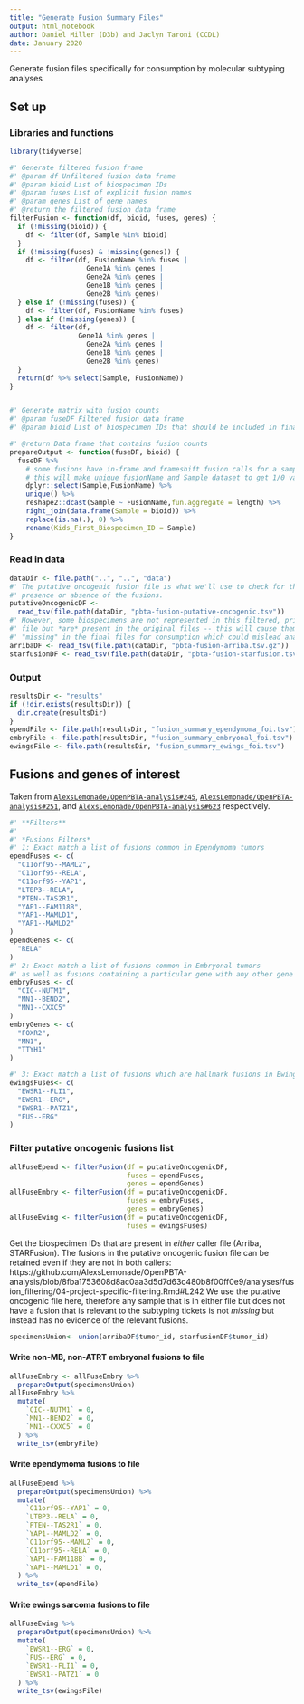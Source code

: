 ```yaml
---
title: "Generate Fusion Summary Files"
output: html_notebook
author: Daniel Miller (D3b) and Jaclyn Taroni (CCDL)
date: January 2020
---
```


Generate fusion files specifically for consumption by molecular subtyping analyses

## Set up

### Libraries and functions

```r
library(tidyverse)
```

```r
#' Generate filtered fusion frame
#' @param df Unfiltered fusion data frame
#' @param bioid List of biospecimen IDs
#' @param fuses List of explicit fusion names
#' @param genes List of gene names
#' @return the filtered fusion data frame
filterFusion <- function(df, bioid, fuses, genes) {
  if (!missing(bioid)) {
    df <- filter(df, Sample %in% bioid)
  }
  if (!missing(fuses) & !missing(genes)) {
    df <- filter(df, FusionName %in% fuses |
                   Gene1A %in% genes |
                   Gene2A %in% genes |
                   Gene1B %in% genes |
                   Gene2B %in% genes)
  } else if (!missing(fuses)) {
    df <- filter(df, FusionName %in% fuses)
  } else if (!missing(genes)) {
    df <- filter(df,
                 Gene1A %in% genes |
                   Gene2A %in% genes |
                   Gene1B %in% genes |
                   Gene2B %in% genes)
  }
  return(df %>% select(Sample, FusionName))
}


#' Generate matrix with fusion counts
#' @param fuseDF Filtered fusion data frame
#' @param bioid List of biospecimen IDs that should be included in final table

#' @return Data frame that contains fusion counts
prepareOutput <- function(fuseDF, bioid) {
  fuseDF %>% 
    # some fusions have in-frame and frameshift fusion calls for a sample
    # this will make unique fusionName and Sample dataset to get 1/0 values
    dplyr::select(Sample,FusionName) %>%
    unique() %>%
    reshape2::dcast(Sample ~ FusionName,fun.aggregate = length) %>%
    right_join(data.frame(Sample = bioid)) %>%
    replace(is.na(.), 0) %>%
    rename(Kids_First_Biospecimen_ID = Sample)
}
```

### Read in data

```r
dataDir <- file.path("..", "..", "data")
#' The putative oncogenic fusion file is what we'll use to check for the 
#' presence or absence of the fusions.
putativeOncogenicDF <- 
  read_tsv(file.path(dataDir, "pbta-fusion-putative-oncogenic.tsv"))
#' However, some biospecimens are not represented in this filtered, prioritized
#' file but *are* present in the original files -- this will cause them to be
#' "missing" in the final files for consumption which could mislead analysts.
arribaDF <- read_tsv(file.path(dataDir, "pbta-fusion-arriba.tsv.gz"))
starfusionDF <- read_tsv(file.path(dataDir, "pbta-fusion-starfusion.tsv.gz"))
```

### Output

```r
resultsDir <- "results"
if (!dir.exists(resultsDir)) {
  dir.create(resultsDir)
}
ependFile <- file.path(resultsDir, "fusion_summary_ependymoma_foi.tsv")
embryFile <- file.path(resultsDir, "fusion_summary_embryonal_foi.tsv")
ewingsFile <- file.path(resultsDir, "fusion_summary_ewings_foi.tsv")
```

## Fusions and genes of interest

Taken from [`AlexsLemonade/OpenPBTA-analysis#245`](https://github.com/AlexsLemonade/OpenPBTA-analysis/issues/245), [`AlexsLemonade/OpenPBTA-analysis#251`](https://github.com/AlexsLemonade/OpenPBTA-analysis/issues/251), and [`AlexsLemonade/OpenPBTA-analysis#623`](https://github.com/AlexsLemonade/OpenPBTA-analysis/issues/623) respectively. 

```r
#' **Filters**
#'
#' *Fusions Filters*
#' 1: Exact match a list of fusions common in Ependymoma tumors
ependFuses <- c(
  "C11orf95--MAML2",
  "C11orf95--RELA",
  "C11orf95--YAP1",
  "LTBP3--RELA",
  "PTEN--TAS2R1",
  "YAP1--FAM118B",
  "YAP1--MAMLD1",
  "YAP1--MAMLD2"
)
ependGenes <- c(
  "RELA"
)
#' 2: Exact match a list of fusions common in Embryonal tumors
#' as well as fusions containing a particular gene with any other gene
embryFuses <- c(
  "CIC--NUTM1",
  "MN1--BEND2",
  "MN1--CXXC5"
)
embryGenes <- c(
  "FOXR2",
  "MN1",
  "TTYH1"
)

#' 3: Exact match a list of fusions which are hallmark fusions in Ewings Sarcoma
ewingsFuses<- c(
  "EWSR1--FLI1", 
  "EWSR1--ERG",
  "EWSR1--PATZ1",
  "FUS--ERG"
)

```

### Filter putative oncogenic fusions list

```r
allFuseEpend <- filterFusion(df = putativeOncogenicDF,
                             fuses = ependFuses,
                             genes = ependGenes)
allFuseEmbry <- filterFusion(df = putativeOncogenicDF,
                             fuses = embryFuses,
                             genes = embryGenes)
allFuseEwing <- filterFusion(df = putativeOncogenicDF,
                             fuses = ewingsFuses)

```

Get the biospecimen IDs that are present in *either* caller file (Arriba, STARFusion).
The fusions in the putative oncogenic fusion file can be retained even if they are not in both callers: https://github.com/AlexsLemonade/OpenPBTA-analysis/blob/8fba1753608d8ac0aa3d5d7d63c480b8f00ff0e9/analyses/fusion_filtering/04-project-specific-filtering.Rmd#L242
We use the putative oncogenic file here, therefore any sample that is in either file but does not have a fusion that is relevant to the subtyping tickets is not _missing_ but instead has no evidence of the relevant fusions.

```r
specimensUnion<- union(arribaDF$tumor_id, starfusionDF$tumor_id)
```

#### Write non-MB, non-ATRT embryonal fusions to file

```r
allFuseEmbry <- allFuseEmbry %>%
  prepareOutput(specimensUnion)
allFuseEmbry %>%
  mutate(
    `CIC--NUTM1` = 0,
    `MN1--BEND2` = 0,
    `MN1--CXXC5` = 0
  ) %>%
  write_tsv(embryFile)
```

#### Write ependymoma fusions to file

```r
allFuseEpend %>%
  prepareOutput(specimensUnion) %>%
  mutate(
    `C11orf95--YAP1` = 0,
    `LTBP3--RELA` = 0,
    `PTEN--TAS2R1` = 0,
    `YAP1--MAMLD2` = 0,
    `C11orf95--MAML2` = 0,
    `C11orf95--RELA` = 0,
    `YAP1--FAM118B` = 0,
    `YAP1--MAMLD1` = 0,
  ) %>%
  write_tsv(ependFile)
```


#### Write ewings sarcoma fusions to file

```r

allFuseEwing %>%
  prepareOutput(specimensUnion) %>%
  mutate(
    `EWSR1--ERG` = 0,
    `FUS--ERG` = 0,
    `EWSR1--FLI1` = 0,
    `EWSR1--PATZ1` = 0
  ) %>%
  write_tsv(ewingsFile)

```